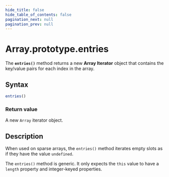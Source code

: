 ```yaml
---
hide_title: false
hide_table_of_contents: false
pagination_next: null
pagination_prev: null
---
```

# Array.prototype.entries

The **`entries()`** method returns a new **Array
Iterator** object that contains the key/value pairs for each index in the
array.

## Syntax

```js
entries()
```

### Return value

A new `Array` iterator object.

## Description

When used on sparse arrays, the `entries()` method iterates empty slots as if they have the value `undefined`.

The `entries()` method is generic. It only expects the `this` value to have a `length` property and integer-keyed properties.
